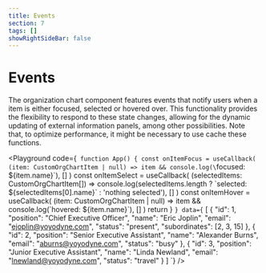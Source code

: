 ```yaml
---
title: Events
section: 7
tags: []
showRightSideBar: false
---
```


# Events

The organization chart component features events that notify users when a item is either focused, selected or hovered over. This functionality provides the flexibility to respond to these state changes, allowing for the dynamic updating of external information panels, among other possibilities.
Note that, to optimize performance, it might be necessary to use cache these functions.

<Playground
  code={`
   function App() {
     const onItemFocus = useCallback(
       (item: CustomOrgChartItem | null) => item && console.log(\`focused: \${item.name}\`),
       []
     )
     const onItemSelect = useCallback(
       (selectedItems: CustomOrgChartItem[]) =>
         console.log(selectedItems.length ? \`selected: \${selectedItems[0].name}\` : \'nothing selected\'),
       []
     )
     const onItemHover = useCallback(
       (item: CustomOrgChartItem | null) => item && console.log(\`hovered: \${item.name}\`),
       []
     )
     return <OrgChart data={data} onItemFocus={onItemFocus} onItemSelect={onItemSelect} onItemHover={onItemHover}></OrgChart>
   }
`}
  data={`
    [
     {
       "id": 1,
       "position": "Chief Executive Officer",
       "name": "Eric Joplin",
       "email": "ejoplin@yoyodyne.com",
       "status": "present",
       "subordinates": [2, 3, 15]
     },
     {
       "id": 2,
       "position": "Senior Executive Assistant",
       "name": "Alexander Burns",
       "email": "aburns@yoyodyne.com",
       "status": "busy"
     },
     {
       "id": 3,
       "position": "Junior Executive Assistant",
       "name": "Linda Newland",
       "email": "lnewland@yoyodyne.com",
       "status": "travel"
     }
   ]
  `}
/>